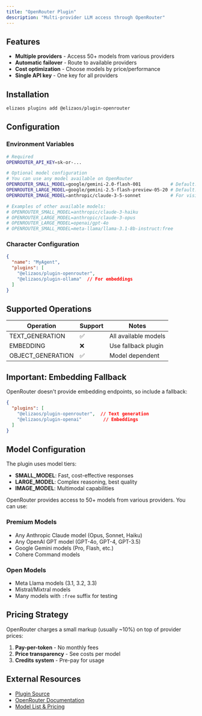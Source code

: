 ```yaml
---
title: "OpenRouter Plugin"
description: "Multi-provider LLM access through OpenRouter"
---
```


## Features

- **Multiple providers** - Access 50+ models from various providers
- **Automatic failover** - Route to available providers
- **Cost optimization** - Choose models by price/performance
- **Single API key** - One key for all providers

## Installation

```bash
elizaos plugins add @elizaos/plugin-openrouter
```

## Configuration

### Environment Variables

```bash
# Required
OPENROUTER_API_KEY=sk-or-...

# Optional model configuration
# You can use any model available on OpenRouter
OPENROUTER_SMALL_MODEL=google/gemini-2.0-flash-001           # Default: google/gemini-2.0-flash-001
OPENROUTER_LARGE_MODEL=google/gemini-2.5-flash-preview-05-20 # Default: google/gemini-2.5-flash-preview-05-20
OPENROUTER_IMAGE_MODEL=anthropic/claude-3-5-sonnet           # For vision tasks

# Examples of other available models:
# OPENROUTER_SMALL_MODEL=anthropic/claude-3-haiku
# OPENROUTER_LARGE_MODEL=anthropic/claude-3-opus
# OPENROUTER_LARGE_MODEL=openai/gpt-4o
# OPENROUTER_SMALL_MODEL=meta-llama/llama-3.1-8b-instruct:free
```

### Character Configuration

```json
{
  "name": "MyAgent",
  "plugins": [
    "@elizaos/plugin-openrouter",
    "@elizaos/plugin-ollama"  // For embeddings
  ]
}
```

## Supported Operations

| Operation | Support | Notes |
|-----------|---------|-------|
| TEXT_GENERATION | ✅ | All available models |
| EMBEDDING | ❌ | Use fallback plugin |
| OBJECT_GENERATION | ✅ | Model dependent |

## Important: Embedding Fallback

OpenRouter doesn't provide embedding endpoints, so include a fallback:

```json
{
  "plugins": [
    "@elizaos/plugin-openrouter",  // Text generation
    "@elizaos/plugin-openai"        // Embeddings
  ]
}
```

## Model Configuration

The plugin uses model tiers:

- **SMALL_MODEL**: Fast, cost-effective responses
- **LARGE_MODEL**: Complex reasoning, best quality
- **IMAGE_MODEL**: Multimodal capabilities

OpenRouter provides access to 50+ models from various providers. You can use:

### Premium Models
- Any Anthropic Claude model (Opus, Sonnet, Haiku)
- Any OpenAI GPT model (GPT-4o, GPT-4, GPT-3.5)
- Google Gemini models (Pro, Flash, etc.)
- Cohere Command models

### Open Models
- Meta Llama models (3.1, 3.2, 3.3)
- Mistral/Mixtral models
- Many models with `:free` suffix for testing

## Pricing Strategy

OpenRouter charges a small markup (usually ~10%) on top of provider prices:

1. **Pay-per-token** - No monthly fees
2. **Price transparency** - See costs per model
3. **Credits system** - Pre-pay for usage

## External Resources

- [Plugin Source](https://github.com/elizaos/eliza/tree/main/packages/plugin-openrouter)
- [OpenRouter Documentation](https://openrouter.ai/docs)
- [Model List & Pricing](https://openrouter.ai/models)